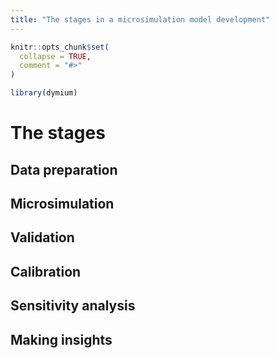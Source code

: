 ```yaml
---
title: "The stages in a microsimulation model development"
---
```


```r
knitr::opts_chunk$set(
  collapse = TRUE,
  comment = "#>"
)
```

```r
library(dymium)
```

# The stages

## Data preparation

## Microsimulation

## Validation

## Calibration

## Sensitivity analysis

## Making insights

